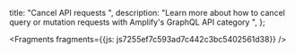   title: "Cancel API requests",
  description: "Learn more about how to cancel query or mutation requests with Amplify's GraphQL API category",
};






<Fragments fragments={{js: js7255ef7c593ad7c442c3bc5402561d38}} />
